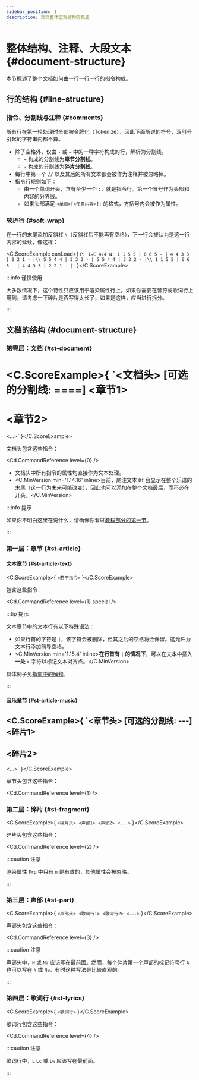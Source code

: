 ```yaml
---
sidebar_position: 1
description: 文档整体宏观结构的概述
---
```


# 整体结构、注释、大段文本 {#document-structure}

本节概述了整个文档如何由一行一行一行的指令构成。

## 行的结构 {#line-structure}

### 指令、分割线与注释 {#comments}

所有行在第一轮处理时全部被令牌化（Tokenize），因此下面所说的符号，双引号引起的字符串内都不算。

- 除了空格外，仅由 `-` 或 `=` 中的一种字符构成的行，解析为分割线。
  - `=` 构成的分割线为**章节分割线**。
  - `-` 构成的分割线为**碎片分割线**。
- 每行中第一个 `//` 以及其后的所有文本都会被作为注释并被忽略掉。
- 指令行规则如下：
  - 由一个单词开头，含有至少一个 `:`，就是指令行。第一个冒号作为头部和内容的分界线。
  - 如果头部满足 `<单词>[<任意内容>]:` 的格式，方括号内会被作为属性。

### 软折行 {#soft-wrap}

在一行的末尾添加反斜杠 `\`（反斜杠后不能再有空格），下一行会被认为是这一行内容的延续，像这样：

<C.ScoreExample canLoad>{
`P: 1=C 4/4
N: 1 1 5 5 | 6 6 5 - | 4 4 3 3 | 2 2 1 - |\\
   5 5 4 4 | 3 3 2 - | 5 5 4 4 | 3 3 2 - |\\
   1 1 5 5 | 6 6 5 - | 4 4 3 3 | 2 2 1 - |
`
}</C.ScoreExample>

:::info 谨慎使用

大多数情况下，这个特性只应该用于渲染属性行上。如果你需要在音符或歌词行上用到，请考虑一下碎片是否写得太长了，如果是这样，应当进行拆分。

:::

## 文档的结构 {#document-structure}

### 第零层：文档 {#st-document}

<C.ScoreExample>{
`<文档头>
[可选的分割线: ====]
<章节1>
====
<章节2>
====
<...>`
}</C.ScoreExample>

文档头包含这些指令：

<Cd.CommandReference level={0} />

- 文档头中所有指令的属性均直接作为文本处理。
- &#xFEFF;<C.MinVersion min='1.14.16' inline>目前，尾注文本 `Df` 会显示在整个乐谱的末尾（这一行为未来可能改变），因此也可以添加在整个文档最后，而不必在开头。</C.MinVersion>

:::info 提示

如果你不明白这里在说什么，请确保你看过[教程部分的第一节](/docs/tutorial-basics/simplest-melody)。

:::

### 第一层：章节 {#st-article}

#### 文本章节 {#st-article-text}

<C.ScoreExample>{
`<若干指令>`
}</C.ScoreExample>

包含这些指令：

<Cd.CommandReference level={1} special />

:::tip 提示

文本章节中的文本行有以下特殊语法：

- 如果行首的字符是 `|`，该字符会被删除，但其之后的空格将会保留。这允许为文本行添加前导空格。
- &#xFEFF;<C.MinVersion min='1.15.4' inline>**在行首有 `|` 的情况下**，可以在文本中插入**一处** `>` 字符以标记文本对齐点。</C.MinVersion>

具体例子见[指南中的解释](/docs/tutorial-basics/multiarticle#text-aligning)。

:::

#### 音乐章节 {#st-article-music}

<C.ScoreExample>{
`<章节头>
[可选的分割线: ---]
<碎片1>
---
<碎片2>
---
<...>`
}</C.ScoreExample>

章节头包含这些指令：

<Cd.CommandReference level={1} />

### 第二层：碎片 {#st-fragment}

<C.ScoreExample>{
`<碎片头>
<声部1>
<声部2>
<...>`
}</C.ScoreExample>

碎片头包含这些指令：

<Cd.CommandReference level={2} />

:::caution 注意

渲染属性 `Frp` 中只有 `n` 是有效的，其他属性会被忽略。

:::

### 第三层：声部 {#st-part}

<C.ScoreExample>{
`<声部头>
<歌词行1>
<歌词行2>
<...>`
}</C.ScoreExample>

声部头包含这些指令：

<Cd.CommandReference level={3} />

:::caution 注意

声部头中，`N` 或 `Na` 应该写在最前面。然而，每个碎片第一个声部的标记符号行 `A` 也可以写在 `N` 或 `Na`，有时这种写法是比较直观的。

:::

### 第四层：歌词行 {#st-lyrics}

<C.ScoreExample>{
`<歌词行>`
}</C.ScoreExample>

歌词行包含这些指令：

<Cd.CommandReference level={4} />

:::caution 注意

歌词行中，`L` `Lc` 或 `Lw` 应该写在最前面。

:::
